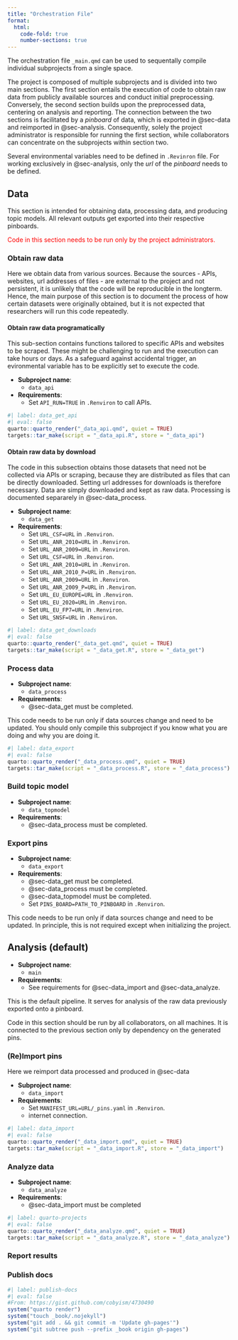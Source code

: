 ```yaml
---
title: "Orchestration File"
format:
  html:
    code-fold: true
    number-sections: true
---
```


The orchestration file `_main.qmd` can be used to sequentally compile individual subprojects from a single space.

The project is composed of multiple subprojects and is divided into two main sections.
The first section entails the execution of code to obtain raw data from publicly available sources and conduct initial preprocessing.
Conversely, the second section builds upon the preprocessed data, centering on analysis and reporting.
The connection between the two sections is facilitated by a _pinboard_ of data, which is exported in @sec-data and reimported in @sec-analysis.
Consequently, solely the project administrator is responsible for running the first section, while collaborators can concentrate on the subprojects within section two.


Several environmental variables need to be defined in `.Revinron` file.
For working exclusively in @sec-analysis, only the _url_ of the _pinboard_ needs to be defined.


## Data {#sec-data}

This section is intended for obtaining data, processing data, and producing topic models.
All relevant outputs get exported into their respective pinboards.

[Code in this section needs to be run only by the project administrators.]{style="color: red"}

### Obtain raw data {#sec-data_raw}

Here we obtain data from various sources. Because the sources - APIs, websites, url addresses of files - are external to the project and not persistent, it is unlikely that the code will be reproducible in the longterm. Hence, the main purpose of this section is to document the process of how certain datasets were originally obtained, but it is not expected that researchers will run this code repeatedly.

#### Obtain raw data programatically

This sub-section contains functions tailored to specific APIs and websites to be scraped. These might be challenging to run and the execution can take hours or days. As a safeguard against accidental trigger, an evironmental variable has to be explicitly set to execute the code.

- __Subproject name__:
  - `data_api` 
- __Requirements__: 
  - Set `API_RUN=TRUE` in `.Renviron` to call APIs.

```r
#| label: data_get_api
#| eval: false
quarto::quarto_render("_data_api.qmd", quiet = TRUE)
targets::tar_make(script = "_data_api.R", store = "_data_api")
```

#### Obtain raw data by download {#sec-data_get}

The code in this subsection obtains those datasets that need not be collected via APIs or scraping, because they are distributed as files that can be directly downloaded. Setting url addresses for downloads is therefore necessary. Data are simply downloaded and kept as raw data. Processing is documented separarely in @sec-data_process.

- __Subproject name__:
  - `data_get` 
- __Requirements__: 
  - Set `URL_CSF=URL` in `.Renviron`.
  - Set `URL_ANR_2010=URL` in `.Renviron`.
  - Set `URL_ANR_2009=URL` in `.Renviron`.
  - Set `URL_CSF=URL` in `.Renviron`.
  - Set `URL_ANR_2010=URL` in `.Renviron`.
  - Set `URL_ANR_2010_P=URL` in `.Renviron`.
  - Set `URL_ANR_2009=URL` in `.Renviron`.
  - Set `URL_ANR_2009_P=URL` in `.Renviron`.
  - Set `URL_EU_EUROPE=URL` in `.Renviron`.
  - Set `URL_EU_2020=URL` in `.Renviron`.
  - Set `URL_EU_FP7=URL` in `.Renviron`.
  - Set `URL_SNSF=URL` in `.Renviron`.


```r
#| label: data_get_downloads 
#| eval: false
quarto::quarto_render("_data_get.qmd", quiet = TRUE)
targets::tar_make(script = "_data_get.R", store = "_data_get")
```

### Process data {#sec-data_process}

- __Subproject name__:
  - `data_process` 
- __Requirements__: 
  - @sec-data_get must be completed.
  
This code needs to be run only if data sources change and need to be updated. You should only compile this subproject if you know what you are doing and why you are doing it.

```r
#| label: data_export
#| eval: false
quarto::quarto_render("_data_process.qmd", quiet = TRUE)
targets::tar_make(script = "_data_process.R", store = "_data_process")
```

### Build topic model {#sec-data_topmodel}

- __Subproject name__:
  - `data_topmodel` 
- __Requirements__: 
  - @sec-data_process must be completed.


### Export pins

- __Subproject name__:
  - `data_export` 
- __Requirements__: 
  -  @sec-data_get must be completed.
  -  @sec-data_process must be completed.
  -  @sec-data_topmodel must be completed.
  - Set `PINS_BOARD=PATH_TO_PINBOARD` in `.Renviron`.

This code needs to be run only if data sources change and need to be updated. In principle, this is not required except when initializing the project. 


## Analysis (default) {#sec-analysis}

- __Subproject name__:
  - `main` 
- __Requirements__:
  - See requirements for @sec-data_import and @sec-data_analyze.

This is the default pipeline. It serves for analysis of the raw data previously exported onto a pinboard. 

Code in this section should be run by all collaborators, on all machines. It is connected to the previous section only by dependency on the generated pins.

### (Re)Import pins {#sec-data_import}

Here we reimport data processed and produced in @sec-data

- __Subproject name__:
  - `data_import` 
- __Requirements__:
  -  Set `MANIFEST_URL=URL/_pins.yaml` in `.Renviron`. 
  - internet connection.

```r
#| label: data_import
#| eval: false
quarto::quarto_render("_data_import.qmd", quiet = TRUE)
targets::tar_make(script = "_data_import.R", store = "_data_import")
```

### Analyze data {#sec-data_analyze}

- __Subproject name__:
  - `data_analyze` 
- __Requirements__: 
  -  @sec-data_import must be completed

```r
#| label: quarto-projects
#| eval: false
quarto::quarto_render("_data_analyze.qmd", quiet = TRUE)
targets::tar_make(script = "_data_analyze.R", store = "_data_analyze")
```


### Report results

### Publish docs


```r
#| label: publish-docs
#| eval: false
#From: https://gist.github.com/cobyism/4730490
system("quarto render")
system("touch _book/.nojekyll")
system("git add . && git commit -m 'Update gh-pages'")
system("git subtree push --prefix _book origin gh-pages")
```

